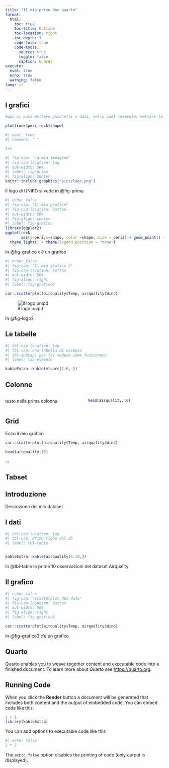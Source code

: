 ```yaml
---
title: "Il mio primo doc quarto"
format:
  html:
    toc: true
    toc-title: Outline
    toc-location: right
    toc-depth: 3
    code-fold: true
    code-tools: 
      source: true
      toggle: false
      caption: Guarda
execute:
  eval: true
  echo: true
  warning: false
lang: it
---
```


## I grafici

```r
#qui ci puoi mettere pacchetti e dati, nello yaml (execute) mettere le impostazioni per echo, eval ecc
```


```r
plot(rock$peri,rock$shape)
```

```r
#| eval: true
#| comment: " "

1+1
```

```r
#| fig-cap: "La mia immagine"
#| fig-cap-location: top
#| out-width: 50%
#| label: fig-prima
#| fig-align: center
knitr::include_graphics("pics/logo.png")
```

Il logo di UNIPD si vede in @fig-prima

```r
#| echo: false
#| fig-cap: "Il mio grafico"
#| fig-cap-location: bottom
#| out-width: 50%
#| fig-align: center
#| label: fig-grafico
library(ggplot2)
ggplot(rock, 
       aes(y=peri,x=shape, color =shape, size = peri)) + geom_point() + 
  theme_light() + theme(legend.position = "none") 
```

In @fig-grafico c'è un grafico

```r
#| echo: false
#| fig-cap: "Il mio grafico 2"
#| fig-cap-location: bottom
#| out-width: 50%
#| fig-align: right
#| label: fig-grafico2

car::scatterplot(airquality$Temp, airquality$Wind)
```


![il logo unipd](pics/logo.png){#fig-logo2}

In @fig-logo2

## Le tabelle
```r
#| tbl-cap-location: top
#| tbl-cap: Una tabella di esempio
#| tbl-subcap: per far vedere come funzionano
#| label: tab-esempio

kableExtra::kable(mtcars[1:6, ])
```

## Colonne
:::: {.columns}


::: {.column width="50%"}

testo nella prima colonna

:::

::: {.column width="50%"}
```r
head(airquality,10)
```
:::
::::

## Grid
::: {.grid}

::: {.g-col-4}

Ecco il mio grafico 
:::
::: {.g-col-8}

```r
car::scatterplot(airquality$Temp, airquality$Wind)
```

:::

:::

```r
head(airquality,10)
```

:::

## Tabset

::: {.panel-tabset}

## Introduzione

Descrizione del mio dataset 

## I dati


```r
#| tbl-cap-location: top
#| tbl-cap: Prime righe del db
#| label: tbl-table


kableExtra::kable(airquality[1:10,])
```

In @tbl-table le prime 10 osservazioni del dataset Airquality

## Il grafico

```r
#| echo: false
#| fig-cap: "Scatterplot dei dato"
#| fig-cap-location: bottom
#| out-width: 50%
#| fig-align: right
#| label: fig-grafico3

car::scatterplot(airquality$Temp, airquality$Wind)
```

In @fig-grafico3 c'è un grafico
:::

## Quarto

Quarto enables you to weave together content and executable code into a finished document. To learn more about Quarto see <https://quarto.org>.

## Running Code

When you click the **Render** button a document will be generated that includes both content and the output of embedded code. You can embed code like this:

```r
1 + 1
library(kableExtra)
```

You can add options to executable code like this 

```r
#| echo: false
2 * 2
```

The `echo: false` option disables the printing of code (only output is displayed).
